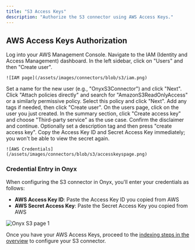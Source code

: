 ```yaml
---
title: "S3 Access Keys"
description: "Authorize the S3 connector using AWS Access Keys."
---
```


## AWS Access Keys Authorization

<Steps>
  <Step title="Open AWS Console">
    Log into your AWS Management Console.
  </Step>

  <Step title="Open IAM">
    Navigate to the IAM (Identity and Access Management) dashboard.
  </Step>

  <Step title="Create user">
    In the left sidebar, click on "Users" and then "Create user".

    ![IAM page](/assets/images/connectors/blob/s3/iam.png)
  </Step>

  <Step title="Set user details">
    Set a name for the new user (e.g., "OnyxS3Connector") and click "Next".
  </Step>

  <Step title="Attach policy">
    Click "Attach policies directly" and search for "AmazonS3ReadOnlyAccess" or a similarly permissive policy.
    Select this policy and click "Next".
  </Step>

  <Step title="Create user">
    Add any tags if needed, then click "Create user".
  </Step>

  <Step title="Create access key">
    On the users page, click on the user you just created. In the summary section,
    click "Create access key" and choose "Third-party service" as the use case. Confirm the disclaimer and continue.
  </Step>

  <Step title="Copy keys">
    Optionally set a description tag and then press "create access key".
    Copy the Access Key ID and Secret Access Key immediately; you won't be able to view the secret again.

    ![AWS Credentials](/assets/images/connectors/blob/s3/accesskeyspage.png)
  </Step>
</Steps>

### Credential Entry in Onyx

When configuring the S3 connector in Onyx, you'll enter your credentials as follows:
- **AWS Access Key ID**: Paste the Access Key ID you copied from AWS
- **AWS Secret Access Key**: Paste the Secret Access Key you copied from AWS

![Onyx S3 page 1](/assets/images/connectors/blob/s3/onyx-access-key.png)

Once you have your AWS Access Keys, proceed to the [indexing steps in the overview](./overview#indexing)
to configure your S3 connector.
